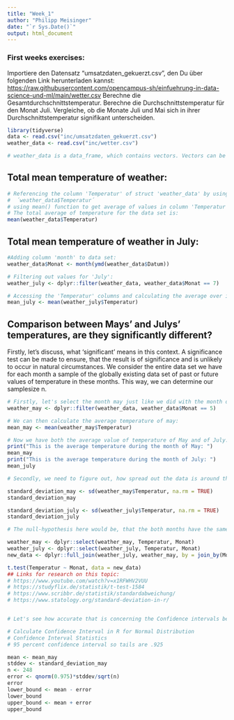 ```yaml
---
title: "Week_1"
author: "Philipp Meisinger"
date: "`r Sys.Date()`"
output: html_document
---
```


### First weeks exercises:

Importiere den Datensatz "umsatzdaten_gekuerzt.csv", den Du über folgenden Link herunterladen kannst: <https://raw.githubusercontent.com/opencampus-sh/einfuehrung-in-data-science-und-ml/main/wetter.csv> Berechne die Gesamtdurchschnittstemperatur. Berechne die Durchschnittstemperatur für den Monat Juli. Vergleiche, ob die Monate Juli und Mai sich in ihrer Durchschnittstemperatur signifikant unterscheiden.

```r
library(tidyverse)
data <- read.csv("inc/umsatzdaten_gekuerzt.csv")
weather_data <- read.csv("inc/wetter.csv")

# weather_data is a data_frame, which contains vectors. Vectors can be accessed by referencing the '$' syntax.

```

## Total mean temperature of weather:

```r
# Referencing the column 'Temperatur' of struct 'weather_data' by using '$':
#  ´weather_data$Temperatur´
# using mean() function to get average of values in column 'Temperatur':
# The total average of temperature for the data set is: 
mean(weather_data$Temperatur)

```

## Total mean temperature of weather in July:

```r
#Adding column 'month' to data set: 
weather_data$Monat <- month(ymd(weather_data$Datum))

# Filtering out values for 'July':
weather_july <- dplyr::filter(weather_data, weather_data$Monat == 7)

# Accessing the 'Temperatur' columns and calculating the average over it:
mean_july <- mean(weather_july$Temperatur)

```

## Comparison between Mays' and Julys' temperatures, are they significantly different?
Firstly, let's discuss, what 'significant' means in this context. A significance test can be made to ensure, that the result is of significance and is unlikely to occur in natural circumstances.
We consider the entire data set we have for each month a sample of the globally existing data set of past or future values of temperature in these months. This way, we can determine our samplesize n.

``` r
# Firstly, let's select the month may just like we did with the month of July above:
weather_may <- dplyr::filter(weather_data, weather_data$Monat == 5)

# We can then calculate the average temperature of may:
mean_may <- mean(weather_may$Temperatur)

# Now we have both the average value of temperature of May and of July. Let's look at those values:
print("This is the average temperature during the month of May: ")
mean_may
print("This is the average temperature during the month of July: ")
mean_july

# Secondly, we need to figure out, how spread out the data is around the mean. An average value of 50 may be consisting of 2 values, the first = 0, the second = 100. 100 / 2 = 50. The standard deviation would tell us, that the spread is very big in this example. Let's figure out what the spread is like for our examples:

standard_deviation_may <- sd(weather_may$Temperatur, na.rm = TRUE)
standard_deviation_may

standard_deviation_july <- sd(weather_july$Temperatur, na.rm = TRUE)
standard_deviation_july

# The null-hypothesis here would be, that the both months have the same average temperatures. H_0 = May and July have the same average temperatures. H_1 = May and July have significantly different average temperatures. We will do this test by applying the t-test. In order to do that, we join both, so that we have a data set, which contains the Months (5 or 7) and lots of values for temperature corresponding to those month values.

weather_may <- dplyr::select(weather_may, Temperatur, Monat)
weather_july <- dplyr::select(weather_july, Temperatur, Monat)
new_data <- dplyr::full_join(weather_july, weather_may, by = join_by(Monat, Temperatur))

t.test(Temperatur ~ Monat, data = new_data)
## Links for research on this topic:
# https://www.youtube.com/watch?v=x1RFWHV2VUU
# https://studyflix.de/statistik/t-test-1584
# https://www.scribbr.de/statistik/standardabweichung/
# https://www.statology.org/standard-deviation-in-r/


# Let's see how accurate that is concerning the Confidence intervals being negative

# Calculate Confidence Interval in R for Normal Distribution
# Confidence Interval Statistics
# 95 percent confidence interval so tails are .925

mean <- mean_may
stddev <- standard_deviation_may
n <- 248
error <- qnorm(0.975)*stddev/sqrt(n)
error
lower_bound <- mean - error
lower_bound
upper_bound <- mean + error
upper_bound

```
